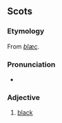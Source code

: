 ==Scots==
===Etymology===
From {{OE.}} ''[[blæc]]''.

===Pronunciation===
*{{IPA|/ˈblɛk/}}

===Adjective===
{{colorbox|black}} {{sco-adj|blecker|bleckest}}

# {{colour|lang=sco}} {{South Scots}} [[black]]
